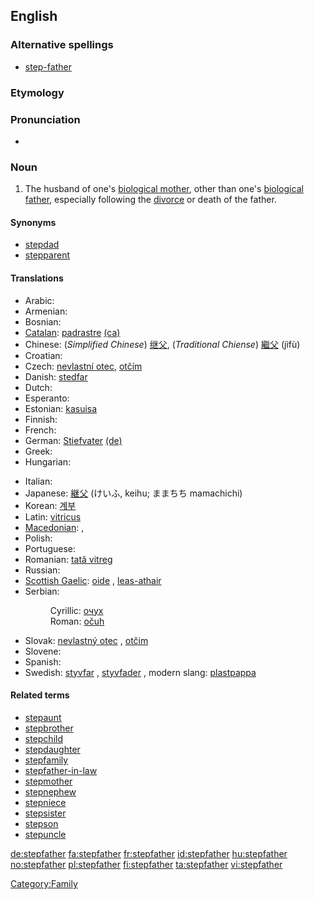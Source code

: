 ==English==

===Alternative spellings===
*[[step-father]]

===Etymology===
{{prefix|step|father}}

===Pronunciation===
* {{hyphenation|step|fa|ther}}

===Noun===
{{en-noun}}

# The husband of one's [[biological mother]], other than one's [[biological father]], especially following the [[divorce]] or death of the father.

====Synonyms====
* [[stepdad]]
* [[stepparent]]

====Translations====
{{trans-top|husband of one's biological mother, other than one's biological father}}
* Arabic: {{Arab|[[زوج الام]]}}
* Armenian: {{t-|hy|խորթ հայր|tr=xort' hayr|sc=Armn|xs=Armenian}}
* Bosnian: {{t-|bs|očuh|m}}
* [[Catalan]]: [[padrastre]] {{m}} [[:ca:padrastre|(ca)]]
* Chinese: (''Simplified Chinese'') [[继父]], (''Traditional Chiense'') [[繼父]] (jìfù)
* Croatian: {{t+|hr|očuh|m|alt=ȍčūh}}
* Czech: [[nevlastní otec]], [[otčím]] {{m}}
* Danish: [[stedfar]] {{c}}
* Dutch: {{t+|nl|stiefvader|m}}
* Esperanto: {{t-|eo|duonpatro|xs=Esperanto}}
* Estonian: [[kasuisa]]
* Finnish: {{t+|fi|isäpuoli}}
* French: {{t+|fr|beau-père|m}}
* German: [[Stiefvater]] {{m}} [[:de:Stiefvater|(de)]]
* Greek: {{t+|el|πατριός|m|tr=patriós|sc=Grek}}
* Hungarian: {{t+|hu|mostohaapa}}
{{trans-mid}}
* Italian: {{t+|it|patrigno|m}}
* Japanese: [[継父]] (けいふ, keihu; ままちち mamachichi)
* Korean: [[계부]]
* Latin: [[vitricus]] {{m}}
* [[Macedonian]]: {{t|mk|очув|m|tr=óčuv|sc=Cyrl}},  {{t|mk|потатко|m|tr=pótatko|sc=Cyrl}}
* Polish: {{t+|pl|ojczym|m}}
* Portuguese: {{t+|pt|padrasto|m}}
* Romanian: [[tată vitreg]] {{m}}
* Russian: {{t+|ru|отчим|tr=otchim|sc=Cyrl}}
* [[Scottish Gaelic]]: [[oide]] {{m}}, [[leas-athair]] {{m}}
* Serbian:
*: Cyrillic: [[очух]] {{m}}
*: Roman: [[očuh]] {{m}}
* Slovak: [[nevlastný otec]] {{m}}, [[otčim]] {{m}}
* Slovene: {{t+|sl|očim|m}}
* Spanish: {{t+|es|padrastro|m}}
* Swedish: [[styvfar]] {{c}}, [[styvfader]] {{c}}, modern slang: [[plastpappa]] {{c}}
{{trans-bottom}}

====Related terms====
* [[stepaunt]]
* [[stepbrother]]
* [[stepchild]]
* [[stepdaughter]]
* [[stepfamily]]
* [[stepfather-in-law]]
* [[stepmother]]
* [[stepnephew]]
* [[stepniece]]
* [[stepsister]]
* [[stepson]]
* [[stepuncle]]

[[Category:Family]]

[[de:stepfather]]
[[fa:stepfather]]
[[fr:stepfather]]
[[id:stepfather]]
[[hu:stepfather]]
[[no:stepfather]]
[[pl:stepfather]]
[[fi:stepfather]]
[[ta:stepfather]]
[[vi:stepfather]]